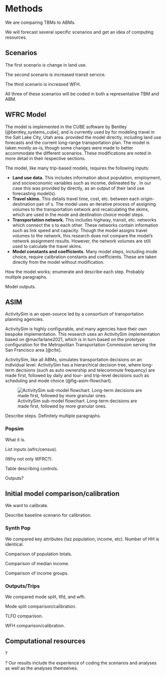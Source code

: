 # Methods

We are comparing TBMs to ABMs.

We will forecast several specific scenarios and get an idea of computing resources.

## Scenarios

The first scenario is change in land use.

The second scenario is increased transit service.

The third scenario is increased WFH.

All three of these scenarios will be coded in both a representative TBM and ABM.

## WFRC Model

The \acr{WFRC} model is implemented in the CUBE software by Bentley [@bentley_systems_cube], and is currently used by \acr{WFRC} for modeling travel in the Salt Lake City, Utah area.
\acr{WFRC} provided the model directly, including land use forecasts and the current long-range transportation plan.
The model is taken mostly as-is, though some changes were made to better accommodate the different scenarios.
These modifications are noted in more detail in their respective sections.

The \acr{WFRC} model, like many trip-based models, requires the following inputs:

-   **Land use data.** This includes information about population, employment, and socioeconomic variables such as income, delineated by \acr{TAZ}. In our case this was provided by \acr{WFRC} directly, as an output of their land use forecasting model(s).
-   **Travel skims.** This details travel time, cost, etc. between each origin-destination pair of \acr{TAZ}s. The \acr{WFRC} model uses an iterative process of assigning volumes to the transportation network and recalculating the skims, which are used in the mode and destination choice model steps.
-   **Transportation network.** This includes highway, transit, etc. networks which connect the \acr{TAZ}s to each other. These networks contain information such as link speed and capacity. Though the \acr{WFRC} model assigns travel volumes to the network, this research does not compare the model's network assignment results. However, the network volumes are still used to calculate the travel skims.
-   **Model constants and coefficients.** Many model steps, including mode choice, require calibration constants and coefficients. These are taken directly from the \acr{WFRC} model without modification.

How the model works; enumerate and describe each step.
Probably multiple paragraphs.

Model outputs.

## ASIM

ActivitySim is an open-source \acr{ABM} led by a consortium of transportation planning agencies.

ActivitySim is highly configurable, and many agencies have their own bespoke implementation.
This research uses an ActivitySim implementation based on @macfarlane2021, which is in turn based on the prototype configuration for the Metropolitan Transportation Commission serving the San Francisco area [@cite].

ActivitySim, like all ABMs, simulates transportation decisions on an individual level.
ActivitySim has a hierarchical decision tree, where long-term decisions (such as auto ownership and telecommute frequency) are made first, followed by daily and tour- and trip-level decisions such as scheduling and mode choice (@fig-asim-flowchart).

![ActivitySim sub-model flowchart. Long-term decisions are made first, followed by more granular ones.](images/abmexample.jpg){#fig-asim-flowchart fig-scap="ActivitySim sub-model flowchart."}

Describe steps.
Definitely multiple paragraphs.

### Popsim {#sec-populationsim}

What it is.

List inputs (wfrc/census).

(Why not only WFRC?).

Table describing controls.

Outputs?

## Initial model comparison/calibration

We want to calibrate.

Describe baseline scenario for calibration.

### Synth Pop

We compared key attributes (taz population, income, etc).
Number of HH is identical.

Comparison of population totals.

Comparison of median income.

Comparison of income groups.

### Outputs/Trips

We compared mode split, tlfd, and wfh.

Mode split comparison/calibration.

TLFD comparison.

WFH comparison/calibration.

## Computational resources

?

? Our results include the experience of coding the scenarios and analyses as well as the analyses themselves.
